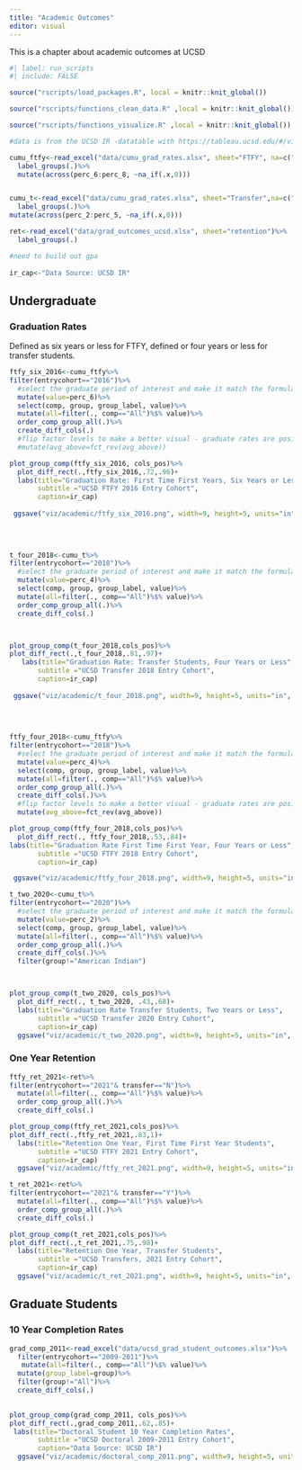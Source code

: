 ```yaml
---
title: "Academic Outcomes"
editor: visual
---
```


This is a chapter about academic outcomes at UCSD

```r
#| label: run_scripts
#| include: FALSE

source("rscripts/load_packages.R", local = knitr::knit_global())

source("rscripts/functions_clean_data.R" ,local = knitr::knit_global())

source("rscripts/functions_visualize.R" ,local = knitr::knit_global())

```

```r
#data is from the UCSD IR -datatable with https://tableau.ucsd.edu/#/views/UGGraduationandRetentionRates2022/TransferGraduationRates?:iid=1

cumu_ftfy<-read_excel("data/cumu_grad_rates.xlsx", sheet="FTFY", na=c("0.000",""))%>%
  label_groups(.)%>%
  mutate(across(perc_6:perc_8, ~na_if(.x,0)))


cumu_t<-read_excel("data/cumu_grad_rates.xlsx", sheet="Transfer",na=c("0.000",""))%>%
  label_groups(.)%>%
mutate(across(perc_2:perc_5, ~na_if(.x,0)))

ret<-read_excel("data/grad_outcomes_ucsd.xlsx", sheet="retention")%>%
  label_groups(.)

#need to build out gpa
  
ir_cap<-"Data Source: UCSD IR"
```


## Undergraduate

### Graduation Rates

Defined as six years or less for FTFY, defined or four years or less for transfer students.

```r

ftfy_six_2016<-cumu_ftfy%>%
filter(entrycohort=="2016")%>%
  #select the graduate period of interest and make it match the formula's generic column name  - value 
  mutate(value=perc_6)%>%
  select(comp, group, group_label, value)%>%
  mutate(all=filter(., comp=="All")%$% value)%>%
  order_comp_group_all(.)%>%
  create_diff_cols(.)
  #flip factor levels to make a better visual - graduate rates are positive
  #mutate(avg_above=fct_rev(avg_above))

plot_group_comp(ftfy_six_2016, cols_pos)%>%
  plot_diff_rect(.,ftfy_six_2016,.72,.96)+
  labs(title="Graduation Rate: First Time First Years, Six Years or Less",
       subtitle ="UCSD FTFY 2016 Entry Cohort",
       caption=ir_cap)
 
 ggsave("viz/academic/ftfy_six_2016.png", width=9, height=5, units="in", dpi=300)
      
  
  
```

```r
t_four_2018<-cumu_t%>%
filter(entrycohort=="2018")%>%
  #select the graduate period of interest and make it match the formula's generic column name  - value 
  mutate(value=perc_4)%>%
  select(comp, group, group_label, value)%>%
  mutate(all=filter(., comp=="All")%$% value)%>%
  order_comp_group_all(.)%>%
  create_diff_cols(.)



plot_group_comp(t_four_2018,cols_pos)%>%
plot_diff_rect(.,t_four_2018,.81,.97)+
   labs(title="Graduation Rate: Transfer Students, Four Years or Less",
       subtitle ="UCSD Transfer 2018 Entry Cohort",
       caption=ir_cap)
 
 ggsave("viz/academic/t_four_2018.png", width=9, height=5, units="in", dpi=300)
      
  
 

```

```r
ftfy_four_2018<-cumu_ftfy%>%
filter(entrycohort=="2018")%>%
  #select the graduate period of interest and make it match the formula's generic column name  - value 
  mutate(value=perc_4)%>%
  select(comp, group, group_label, value)%>%
  mutate(all=filter(., comp=="All")%$% value)%>%
  order_comp_group_all(.)%>%
  create_diff_cols(.)%>%
  #flip factor levels to make a better visual - graduate rates are positive
  mutate(avg_above=fct_rev(avg_above))

plot_group_comp(ftfy_four_2018,cols_pos)%>%
  plot_diff_rect(., ftfy_four_2018,.53,.84)+
labs(title="Graduation Rate First Time First Year, Four Years or Less",
       subtitle ="UCSD FTFY 2018 Entry Cohort",
       caption=ir_cap)

 ggsave("viz/academic/ftfy_four_2018.png", width=9, height=5, units="in", dpi=300)
```

```r

t_two_2020<-cumu_t%>%
filter(entrycohort=="2020")%>%
  #select the graduate period of interest and make it match the formula's generic column name  - value 
  mutate(value=perc_2)%>%
  select(comp, group, group_label, value)%>%
  mutate(all=filter(., comp=="All")%$% value)%>%
  order_comp_group_all(.)%>%
  create_diff_cols(.)%>%
  filter(group!="American Indian")



plot_group_comp(t_two_2020, cols_pos)%>%
  plot_diff_rect(., t_two_2020, .43,.68)+
  labs(title="Graduation Rate Transfer Students, Two Years or Less",
       subtitle ="UCSD Transfer 2020 Entry Cohort",
       caption=ir_cap)
  ggsave("viz/academic/t_two_2020.png", width=9, height=5, units="in", dpi=300)
```

### One Year Retention

```r
ftfy_ret_2021<-ret%>%
filter(entrycohort=="2021"& transfer=="N")%>%
  mutate(all=filter(., comp=="All")%$% value)%>%
  order_comp_group_all(.)%>%
  create_diff_cols(.)

plot_group_comp(ftfy_ret_2021,cols_pos)%>%
plot_diff_rect(.,ftfy_ret_2021,.83,1)+
  labs(title="Retention One Year, First Time First Year Students",
       subtitle ="UCSD FTFY 2021 Entry Cohort",
       caption=ir_cap)
  ggsave("viz/academic/ftfy_ret_2021.png", width=9, height=5, units="in", dpi=300)
```



```r
t_ret_2021<-ret%>%
filter(entrycohort=="2021"& transfer=="Y")%>%
  mutate(all=filter(., comp=="All")%$% value)%>%
  order_comp_group_all(.)%>%
  create_diff_cols(.)

plot_group_comp(t_ret_2021,cols_pos)%>%
plot_diff_rect(.,t_ret_2021,.75,.98)+
  labs(title="Retention One Year, Transfer Students",
       subtitle ="UCSD Transfers, 2021 Entry Cohort",
       caption=ir_cap)
  ggsave("viz/academic/t_ret_2021.png", width=9, height=5, units="in", dpi=300)

```

## Graduate Students

### 10 Year Completion Rates

```r
grad_comp_2011<-read_excel("data/ucsd_grad_student_outcomes.xlsx")%>%
  filter(entrycohort=="2009-2011")%>%
   mutate(all=filter(., comp=="All")%$% value)%>%
  mutate(group_label=group)%>%
  filter(group!="All")%>%
  create_diff_cols(.)
  

plot_group_comp(grad_comp_2011, cols_pos)%>%
plot_diff_rect(.,grad_comp_2011,.62,.85)+
 labs(title="Doctoral Student 10 Year Completion Rates",
       subtitle ="UCSD Doctoral 2009-2011 Entry Cohort",
       caption="Data Source: UCSD IR")
  ggsave("viz/academic/doctoral_comp_2011.png", width=9, height=5, units="in", dpi=300)

```
